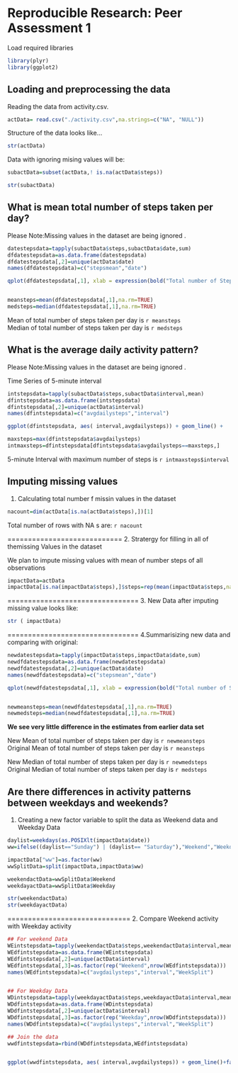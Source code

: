 # Reproducible Research: Peer Assessment 1

Load required libraries
``` r
library(plyr)
library(ggplot2)
```

## Loading and preprocessing the data

Reading the data from activity.csv.

```r
actData= read.csv("./activity.csv",na.strings=c("NA", "NULL"))

```
Structure of the data looks like...

```r
str(actData)

```

Data with ignoring mising values will be:
``` r
subactData=subset(actData,! is.na(actData$steps))

str(subactData)
```


## What is mean total number of steps taken per day?

Please Note:Missing values in the dataset are being ignored .
``` r

datestepsdata=tapply(subactData$steps,subactData$date,sum)
dfdatestepsdata=as.data.frame(datestepsdata)
dfdatestepsdata[,2]=unique(actData$date)
names(dfdatestepsdata)=c("stepsmean","date")

qplot(dfdatestepsdata[,1], xlab = expression(bold("Total number of Steps")),  geom = "bar",binwidth=1000)


meansteps=mean(dfdatestepsdata[,1],na.rm=TRUE)
medsteps=median(dfdatestepsdata[,1],na.rm=TRUE)
```
Mean of total number of steps taken per day is `r meansteps`  
Median of total number of steps taken per day is `r medsteps`


## What is the average daily activity pattern?
Please Note:Missing values in the dataset are being ignored .

Time Series of 5-minute interval 
``` r
intstepsdata=tapply(subactData$steps,subactData$interval,mean)
dfintstepsdata=as.data.frame(intstepsdata)
dfintstepsdata[,2]=unique(actData$interval)
names(dfintstepsdata)=c("avgdailysteps","interval")

ggplot(dfintstepsdata, aes( interval,avgdailysteps)) + geom_line() +    xlab("5-minute Interval") + ylab("Average number of steps taken, averaged across all days")


```

```r
maxsteps=max(dfintstepsdata$avgdailysteps)
intmaxsteps=dfintstepsdata[dfintstepsdata$avgdailysteps==maxsteps,]
```

5-minute Interval with maximum number of steps is `r intmaxsteps$interval`


## Imputing missing values

1. Calculating total number f missin values in the dataset

``` r
nacount=dim(actData[is.na(actData$steps),])[1]
```

Total number of rows with NA s are: `r nacount`

============================
2. Stratergy for filling in all of themissing Values in the dataset

We plan to impute missing values with mean of number steps of all observations

``` r
impactData=actData
impactData[is.na(impactData$steps),]$steps=rep(mean(impactData$steps,na.rm=TRUE),nacount)
```


================================
3. New Data after imputing missing value looks like:  

``` r
str ( impactData)
```

================================
4.Summarisizing new data and comparing with original:


``` r

newdatestepsdata=tapply(impactData$steps,impactData$date,sum)
newdfdatestepsdata=as.data.frame(newdatestepsdata)
newdfdatestepsdata[,2]=unique(actData$date)
names(newdfdatestepsdata)=c("stepsmean","date")

qplot(newdfdatestepsdata[,1], xlab = expression(bold("Total number of Steps")),  geom = "bar",binwidth=1000)


newmeansteps=mean(newdfdatestepsdata[,1],na.rm=TRUE)
newmedsteps=median(newdfdatestepsdata[,1],na.rm=TRUE)
```

**We see very little difference in the estimates from earlier data set** 

New Mean of total number of steps taken per day is `r newmeansteps`  
Original Mean of total number of steps taken per day is `r meansteps`  


New Median of total number of steps taken per day is `r newmedsteps`  
Original  Median of total number of steps taken per day is `r medsteps`



## Are there differences in activity patterns between weekdays and weekends?

1. Creating a new factor variable to split the data as Weekend data and Weekday Data 

``` r
daylist=weekdays(as.POSIXlt(impactData$date))
ww=ifelse((daylist=="Sunday") | (daylist== "Saturday"),"Weekend","Weekday")

impactData["ww"]=as.factor(ww)
wwSplitData=split(impactData,impactData$ww)

weekendactData=wwSplitData$Weekend
weekdayactData=wwSplitData$Weekday

str(weekendactData)
str(weekdayactData)

```

==============================
2. Compare Weekend activity with Weekday activity



``` r
## For weekend Data
WEintstepsdata=tapply(weekendactData$steps,weekendactData$interval,mean)
WEdfintstepsdata=as.data.frame(WEintstepsdata)
WEdfintstepsdata[,2]=unique(actData$interval)
WEdfintstepsdata[,3]=as.factor(rep("Weekend",nrow(WEdfintstepsdata)))
names(WEdfintstepsdata)=c("avgdailysteps","interval","WeekSplit")


## For Weekday Data
WDintstepsdata=tapply(weekdayactData$steps,weekdayactData$interval,mean)
WDdfintstepsdata=as.data.frame(WDintstepsdata)
WDdfintstepsdata[,2]=unique(actData$interval)
WDdfintstepsdata[,3]=as.factor(rep("Weekday",nrow(WDdfintstepsdata)))
names(WDdfintstepsdata)=c("avgdailysteps","interval","WeekSplit")

## Join the data
wwdfintstepsdata=rbind(WDdfintstepsdata,WEdfintstepsdata)


ggplot(wwdfintstepsdata, aes( interval,avgdailysteps)) + geom_line()+facet_grid(WeekSplit~.) +    xlab("5-minute Interval ") + ylab("Number of steps")


```